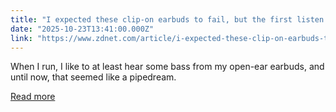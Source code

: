 ```yaml
---
title: "I expected these clip-on earbuds to fail, but the first listen changed my mind completely"
date: "2025-10-23T13:41:00.000Z"
link: "https://www.zdnet.com/article/i-expected-these-clip-on-earbuds-to-fail-but-the-first-listen-changed-my-mind-completely/"
---
```


When I run, I like to at least hear some bass from my open-ear earbuds, and until now, that seemed like a pipedream.

[Read more](https://www.zdnet.com/article/i-expected-these-clip-on-earbuds-to-fail-but-the-first-listen-changed-my-mind-completely/)
